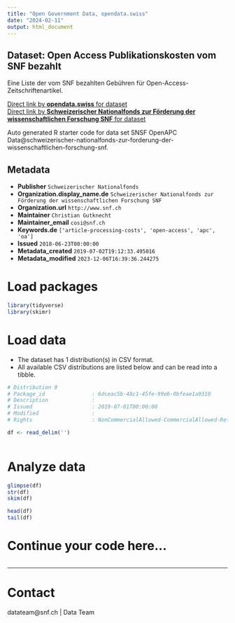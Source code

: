 ```yaml
---
title: "Open Government Data, opendata.swiss"
date: "2024-02-11"
output: html_document
---
```


## Dataset: Open Access Publikationskosten vom SNF bezahlt

Eine Liste der vom SNF bezahlten Gebühren für Open-Access-Zeitschriftenartikel.

[Direct link by **opendata.swiss** for dataset](https://opendata.swiss/de/dataset/dataset-on-fee-based-open-access-publishing)<br>
[Direct link by **Schweizerischer Nationalfonds zur Förderung der wissenschaftlichen Forschung SNF** for dataset](https://github.com/OpenAPC/openapc-de/tree/master/data/snsf)

Auto generated R starter code for data set SNSF OpenAPC Data@schweizerischer-nationalfonds-zur-forderung-der-wissenschaftlichen-forschung-snf.

## Metadata

- **Publisher** `Schweizerischer Nationalfonds`
- **Organization.display_name.de** `Schweizerischer Nationalfonds zur Förderung der wissenschaftlichen Forschung SNF`
- **Organization.url** `http://www.snf.ch`
- **Maintainer** `Christian Gutknecht`
- **Maintainer_email** `cosi@snf.ch`
- **Keywords.de** `['article-processing-costs', 'open-access', 'apc', 'oa']`
- **Issued** `2018-06-23T00:00:00`
- **Metadata_created** `2019-07-02T19:12:33.495016`
- **Metadata_modified** `2023-12-06T16:39:36.244275`


# Load packages

```r

library(tidyverse)
library(skimr)

```

# Load data

-   The dataset has 1 distribution(s) in CSV format.
-   All available CSV distributions are listed below and can be read into a tibble.

```r

# Distribution 0
# Package_id               : 6dceac5b-48c1-45fe-99eb-0bfeae1a9310
# Description              : 
# Issued                   : 2019-07-01T00:00:00
# Modified                 : 
# Rights                   : NonCommercialAllowed-CommercialAllowed-ReferenceRequired

df <- read_delim('')



```

# Analyze data

```r

glimpse(df)
str(df)
skim(df)

head(df)
tail(df)

```

# Continue your code here...

```r

```

------------------------------------------------------------------------

# Contact

datateam@snf.ch | Data Team
